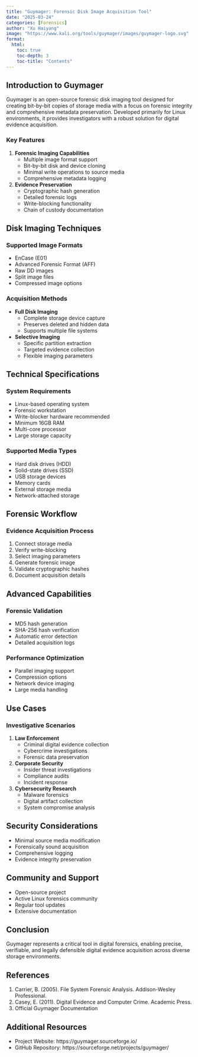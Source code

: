 ```yaml
---
title: "Guymager: Forensic Disk Image Acquisition Tool"
date: "2025-03-24"
categories: [Forensics]
author: "Xu Haiyang"
image: "https://www.kali.org/tools/guymager/images/guymager-logo.svg"
format:
  html:
    toc: true
    toc-depth: 3
    toc-title: "Contents"
---
```


## Introduction to Guymager

Guymager is an open-source forensic disk imaging tool designed for creating bit-by-bit copies of storage media with a focus on forensic integrity and comprehensive metadata preservation. Developed primarily for Linux environments, it provides investigators with a robust solution for digital evidence acquisition.

### Key Features

1.  **Forensic Imaging Capabilities**
    -   Multiple image format support
    -   Bit-by-bit disk and device cloning
    -   Minimal write operations to source media
    -   Comprehensive metadata logging
2.  **Evidence Preservation**
    -   Cryptographic hash generation
    -   Detailed forensic logs
    -   Write-blocking functionality
    -   Chain of custody documentation

## Disk Imaging Techniques

### Supported Image Formats

-   EnCase (E01)
-   Advanced Forensic Format (AFF)
-   Raw DD images
-   Split image files
-   Compressed image options

### Acquisition Methods

-   **Full Disk Imaging**
    -   Complete storage device capture
    -   Preserves deleted and hidden data
    -   Supports multiple file systems
-   **Selective Imaging**
    -   Specific partition extraction
    -   Targeted evidence collection
    -   Flexible imaging parameters

## Technical Specifications

### System Requirements

-   Linux-based operating system
-   Forensic workstation
-   Write-blocker hardware recommended
-   Minimum 16GB RAM
-   Multi-core processor
-   Large storage capacity

### Supported Media Types

-   Hard disk drives (HDD)
-   Solid-state drives (SSD)
-   USB storage devices
-   Memory cards
-   External storage media
-   Network-attached storage

## Forensic Workflow

### Evidence Acquisition Process

1.  Connect storage media
2.  Verify write-blocking
3.  Select imaging parameters
4.  Generate forensic image
5.  Validate cryptographic hashes
6.  Document acquisition details

## Advanced Capabilities

### Forensic Validation

-   MD5 hash generation
-   SHA-256 hash verification
-   Automatic error detection
-   Detailed acquisition logs

### Performance Optimization

-   Parallel imaging support
-   Compression options
-   Network device imaging
-   Large media handling

## Use Cases

### Investigative Scenarios

1.  **Law Enforcement**
    -   Criminal digital evidence collection
    -   Cybercrime investigations
    -   Forensic data preservation
2.  **Corporate Security**
    -   Insider threat investigations
    -   Compliance audits
    -   Incident response
3.  **Cybersecurity Research**
    -   Malware forensics
    -   Digital artifact collection
    -   System compromise analysis

## Security Considerations

-   Minimal source media modification
-   Forensically sound acquisition
-   Comprehensive logging
-   Evidence integrity preservation

## Community and Support

-   Open-source project
-   Active Linux forensics community
-   Regular tool updates
-   Extensive documentation

## Conclusion

Guymager represents a critical tool in digital forensics, enabling precise, verifiable, and legally defensible digital evidence acquisition across diverse storage environments.

## References

1.  Carrier, B. (2005). File System Forensic Analysis. Addison-Wesley Professional.
2.  Casey, E. (2011). Digital Evidence and Computer Crime. Academic Press.
3.  Official Guymager Documentation

## Additional Resources

-   Project Website: https://guymager.sourceforge.io/
-   GitHub Repository: https://sourceforge.net/projects/guymager/
